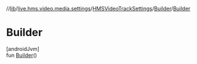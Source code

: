 //[lib](/api-reference/android/v2/home/content)/[live.hms.video.media.settings](../../index)/[HMSVideoTrackSettings](../index)/[Builder](index)/[Builder](-builder)

# Builder

[androidJvm]\
fun [Builder](-builder)()
